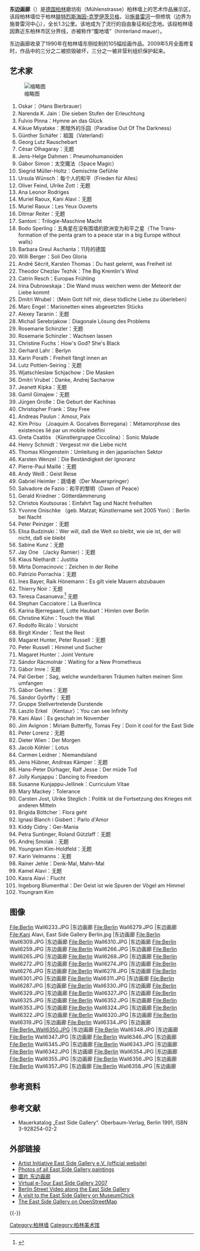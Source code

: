 {{noteTA
|1=zh-hans:克罗伊茨贝格;zh-hk:十字山;zh-tw:十字山;
}}
{{Infobox Museum
|name        = 东边画廊
|image       = Bundesarchiv B 145 Bild-F088809-0038, Berlin, East Side Gallery.jpg
|imagesize   = 350px
|caption     = 1991年的《我的上帝，助我在这致命之爱中存活》
|map_type    = 
|latitude    = 20520
|longitude   = 
|GIS         = 
|established = 1990年
|location    = 德国柏林磨坊街
|type        = [[画廊|画廊]]
|visitors    = 
|director    = 
|curator     = 
|publictransit = 
}}
'''东边画廊'''（{{lang-en|'''East Side Gallery'''}}）是[[德国|德国]][[柏林|柏林]]磨坊街（Mühlenstrasse）柏林墙上的艺术作品展示区，该段柏林墙位于柏林[[腓特烈斯海因-克罗伊茨贝格|腓特烈斯海因-克罗伊茨贝格]]，沿[[施普雷河|施普雷河]]一侧修筑（边界为施普雷河中心），全长1.3公里。该地成为了流行的自由象征和纪念地。该段柏林墙因靠近东柏林市区分界线，亦被称作“腹地墙”（hinterland mauer）。

东边画廊收录了1990年在柏林墙东侧绘制的105幅绘画作品。2009年5月全面修复时，作品中的三分之二被损毁破坏，三分之一被非营利组织保护起来。

== 艺术家 ==
[[File:Bundesarchiv_B_145_Bild-F086695-0028,_Berlin,_bemalte_Reste_der_Berliner_Mauer.jpg|缩略图]]

# Oskar：（Hans Bierbrauer）
# Narenda K. Jain：Die sieben Stufen der Erleuchtung
# Fulvio Pinna：Hymne an das Glück
# Kikue Miyatake：黑暗外的乐园（Paradise Out Of The Darkness）
# Günther Schäfer：祖国（Vaterland）
# Georg Lutz Rauschebart
# César Olhagaray：无题
# Jens-Helge Dahmen：Pneumohumanoiden
# Gábor Simon：太空魔法（Space Magic）
# Siegrid Müller-Holtz：Gemischte Gefühle
# Ursula Wünsch：每个人的和平（Frieden für Alles）
# Oliver Feind, Ulrike Zott：无题
# Ana Leonor Rodriges
# Muriel Raoux, Kani Alavi：无题
# Muriel Raoux：Les Yeux Ouverts
# Ditmar Reiter：无题
# Santoni：Trilogie-Maschine Macht
# Bodo Sperling：五角星在没有围墙的欧洲变为和平之星（The Trans-formation of the penta gram to a peace star in a big Europe without walls）
# Barbara Greul Aschanta：11月的德国
# Willi Berger：Soli Deo Gloria
# André Sécrit, Karsten Thomas：Du hast gelernt, was Freiheit ist
# Theodor Chezlav Tezhik：The Big Kremlin's Wind
# Catrin Resch：Europas Frühling
# Irina Dubrowskaja：Die Wand muss weichen wenn der Meteorit der Liebe kommt
# Dmitri Wrubel：{{link-en|我的上帝，助我在这致命之爱中存活|My God, Help Me to Survive This Deadly Love}}（Mein Gott hilf mir, diese tödliche Liebe zu überleben）
# Marc Engel：Marionetten eines abgesetzten Stücks
# Alexey Taranin：无题
# Michail Serebrjakow：Diagonale Lösung des Problems
# Rosemarie Schinzler：无题
# Rosemarie Schinzler：Wachsen lassen
# Christine Fuchs：How's God? She's Black
# Gerhard Lahr：Berlyn
# Karin Porath：Freiheit fängt innen an
# Lutz Pottien-Seiring：无题
# Wjatschleslaw Schjachow：Die Masken
# Dmitri Vrubel：Danke, Andrej Sacharow
# Jeanett Kipka：无题
# Gamil Gimajew：无题
# Jürgen Große：Die Geburt der Kachinas
# Christopher Frank：Stay Free
# Andreas Paulun：Amour, Paix
# Kim Prisu （Joaquim A. Gocalves Borregana）：Métamorphose des existences lié par un mobile indéfini
# Greta Csatlòs （Künstlergruppe Ciccolina）：Sonic Malade
# Henry Schmidt：Vergesst mir die Liebe nicht
# Thomas Klingenstein：Umleitung in den japanischen Sektor
# Karsten Wenzel：Die Beständigkeit der Ignoranz
# Pierre-Paul Maillé：无题
# Andy Weiß：Geist Reise
# Gabriel Heimler：跳墙者（Der Mauerspringer）
# Salvadore de Fazio：和平的黎明（Dawn of Peace）
# Gerald Kriedner：Götterdämmerung
# Christos Koutsouras：Einfahrt Tag und Nacht freihalten
# Yvonne Onischke （geb. Matzat; Künstlername seit 2005 Yoni）：Berlin bei Nacht
# Peter Peinzger：无题
# Elisa Budzinski：Wer will, daß die Welt so bleibt, wie sie ist, der will nicht, daß sie bleibt
# Sabine Kunz：无题
# Jay One （Jacky Ramier）：无题
# Klaus Niethardt：Justitia
# Mirta Domacinovic：Zeichen in der Reihe
# Patrizio Porrachia：无题
# Ines Bayer, Raik Hönemann：Es gilt viele Mauern abzubauen
# Thierry Noir：无题
# Teresa Casanueva:<ref>{{Cite web |url=http://www.teresacasanueva.de/teresacasanueva/web-content/bar/united_buddy_bears.htm |title=Teresa Casanueva was involved in the United Buddy Bears project as early as 2002. |access-date=2014-05-24 |archive-date=2016-03-03 |archive-url=https://web.archive.org/web/20160303222144/http://www.teresacasanueva.de/teresacasanueva/web-content/bar/united_buddy_bears.htm }}</ref> 无题
# Stephan Cacciatore：La Buerlinca
# Karina Bjerregaard, Lotte Haubart：Himlen over Berlin
# Christine Kühn：Touch the Wall
# Rodolfo Ricàlo：Vorsicht
# Birgit Kinder：Test the Rest
# Magaret Hunter, Peter Russell：无题
# Peter Russell：Himmel und Sucher
# Magaret Hunter：Joint Venture
# Sándor Rácmolnár：Waiting for a New Prometheus
# Gábor Imre：无题
# Pal Gerber：Sag, welche wunderbaren Träumen halten meinen Sinn umfangen
# Gábor Gerhes：无题
# Sándor Györffy：无题
# Gruppe Stellvertretende Durstende
# Laszlo Erkel （Kentaur）：You can see Infinity
# Kani Alavi：Es geschah im November
# Jim Avignon：Miriam Butterfly, Tomas Fey：Doin it cool for the East Side
# Peter Lorenz：无题
# Dieter Wien：Der Morgen
# Jacob Köhler：Lotus
# Carmen Leidner：Niemandsland
# Jens Hübner, Andreas Kämper：无题
# Hans-Peter Dürhager, Ralf Jesse：Der müde Tod
# Jolly Kunjappu：Dancing to Freedom
# Susanne Kunjappu-Jellinek：Curriculum Vitae
# Mary Mackey：Tolerance
# Carsten Jost, Ulrike Steglich：Politik ist die Fortsetzung des Krieges mit anderen Mitteln
# Brigida Böttcher：Flora geht
# Ignasi Blanch i Gisbert：Parlo d'Amor
# Kiddy Cidny：Ger-Mania
# Petra Suntinger, Roland Gützlaff：无题
# Andrej Smolak：无题
# Youngram Kim-Holdfeld：无题
# Karin Velmanns：无题
# Rainer Jehle：Denk-Mal, Mahn-Mal
# Kamel Alavi：无题
# Kasra Alavi：Flucht
# Ingeborg Blumenthal：Der Geist ist wie Spuren der Vögel am Himmel
# Youngram Kim

== 图像 ==
<gallery>
File:Berlin Wall6233.JPG |东边画廊
File:Berlin Wall6279.JPG |东边画廊
File:Kani Alavi, East Side Gallery Berlin.jpg |东边画廊
File:Berlin Wall6309.JPG |东边画廊
File:Berlin Wall6310.JPG |东边画廊
File:Berlin Wall6259.JPG |东边画廊
File:Berlin Wall6266.JPG |东边画廊
File:Berlin Wall6265.JPG |东边画廊
File:Berlin Wall6268.JPG |东边画廊
File:Berlin Wall6272.JPG |东边画廊
File:Berlin Wall6274.JPG |东边画廊
File:Berlin Wall6276.JPG |东边画廊
File:Berlin Wall6278.JPG |东边画廊
File:Berlin Wall6301.JPG |东边画廊
File:Berlin Wall6311.JPG |东边画廊
File:Berlin Wall6287.JPG |东边画廊
File:Berlin Wall6330.JPG |东边画廊
File:Berlin Wall6329.JPG |东边画廊
File:Berlin Wall6327.JPG |东边画廊
File:Berlin Wall6325.JPG |东边画廊
File:Berlin Wall6352.JPG |东边画廊
File:Berlin Wall6353.JPG |东边画廊
File:Berlin Wall6324.JPG |东边画廊
File:Berlin Wall6322.JPG |东边画廊
File:Berlin Wall6320.JPG |东边画廊
File:Berlin Wall6319.JPG |东边画廊
File:Berlin Wall6334.JPG |东边画廊
File:Berlin_Wall6350.JPG |东边画廊
File:Berlin Wall6348.JPG |东边画廊
File:Berlin Wall6347.JPG |东边画廊
File:Berlin Wall6346.JPG |东边画廊
File:Berlin Wall6345.JPG |东边画廊
File:Berlin Wall6343.JPG |东边画廊
File:Berlin Wall6342.JPG |东边画廊
File:Berlin Wall6354.JPG |东边画廊
File:Berlin Wall6355.JPG |东边画廊
File:Berlin Wall6356.JPG |东边画廊
File:Berlin Wall6357.JPG |东边画廊
File:Berlin Wall6358.JPG |东边画廊
</gallery>

== 参考资料 ==
{{reflist}}

== 参考文献 ==
* Mauerkatalog <nowiki>„East Side Gallery“</nowiki>. Oberbaum-Verlag, Berlin 1991, ISBN 3-928254-02-2

== 外部链接 ==
{{commons category|East Side Gallery}}
* [http://www.eastsidegallery-berlin.de/ Artist Initiative East Side Gallery e.V. (official website)] {{Wayback|url=http://www.eastsidegallery-berlin.de/ |date=20200217001708 }}
* [https://web.archive.org/web/20130530221311/http://www.die-berliner-mauer.de/index.php?option=com_wrapper&view=wrapper&Itemid=120&lang=en Photos of all East Side Gallery paintings]
* [https://web.archive.org/web/20151002192241/http://bilder-hamburg.info/index.php/Berlin/East-Side-Gallery 圖片 东边画廊]
* [https://web.archive.org/web/20070704090928/http://www.e-cityvisit.com/berlin/eastsidegallery/index.html Virtual e-Tour East Side Gallery 2007]
* [http://www.berlin-street-view.de/index.php?videoID=Aqp3J_Rpyiw&videoName=East%20Side%20Gallery%20-%20Berlin%20Wall Berlin Street Video along the East Side Gallery] {{Wayback|url=http://www.berlin-street-view.de/index.php?videoID=Aqp3J_Rpyiw&videoName=East%20Side%20Gallery%20-%20Berlin%20Wall |date=20110718202123 }}
* [https://web.archive.org/web/20101012130120/http://www.museumchick.com/museum-chick/2010/06/east-side-gallery-berlin-germany.html A visit to the East Side Gallery on MuseumChick]
* [http://www.openstreetmap.org/?lat=52.50529&lon=13.44131&zoom=17&layers=M The East Side Gallery on OpenStreetMap]
{{-}}
{{柏林墙}}
{{coord|52|30|11|N|13|26|41|E|region:DE-BE_type:landmark|display=title}}

[[Category:柏林墙|Category:柏林墙]]
[[Category:柏林美术馆|Category:柏林美术馆]]